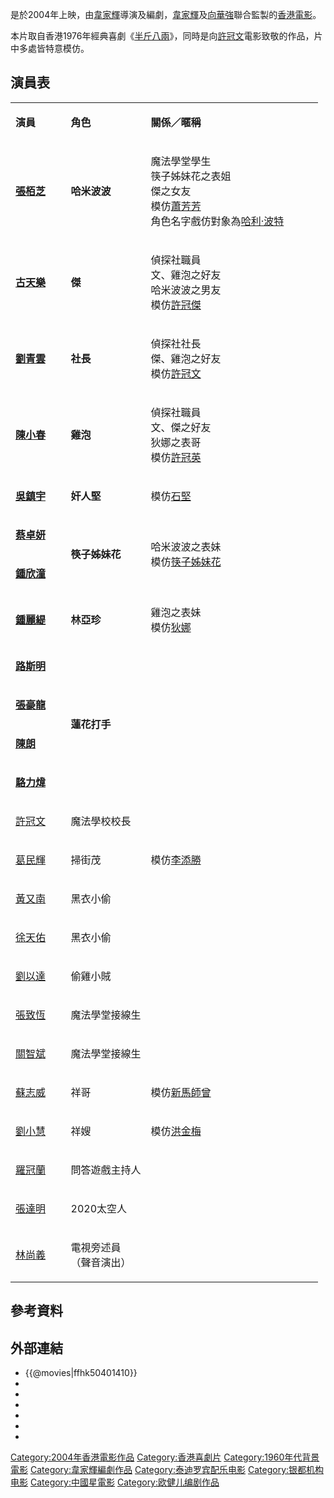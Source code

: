 {{Infobox Film
| name = 鬼馬狂想曲
| original_name = {{lang|en|''Fantasia''}}
| image = 
| caption = 鬼馬狂想曲電影海報
| director = [[韋家輝|韋家輝]]
| executive_producer = [[陳明英|陳明英]]
| producer = [[韋家輝|韋家輝]]<br>[[向華強|向華強]]
| producer_2 = [[黃立德|黃立德]]、[[梁維安|梁維安]]、[[莫美芬|莫美芬]]
| writer = [[韋家輝|韋家輝]]、[[歐健兒|歐健兒]]
| starring = [[張栢芝|張栢芝]]<br>[[古天樂|古天樂]]<br />[[劉青雲|劉青雲]]<br />[[陳小春|陳小春]]<br>[[吳鎮宇|吳鎮宇]]<br />[[蔡卓妍|蔡卓妍]]<br>[[鍾欣潼|鍾欣潼]]
| music = [[泰迪羅賓|泰迪羅賓]]
| cinematography = [[黃永恆|黃永恆]]、[[伍文拯|伍文拯]]
| editing = [[麥子善|麥子善]]
| production_supervisor = [[梁曼儀|梁曼儀]]
| studio = [[一百年電影有限公司|一百年電影有限公司]]<br />[[銀都機構有限公司|銀都機構有限公司]]
| distributor = [[中國星集團|中國星集團]]
| released = {{film date|2004|1|15|香港|2006|3|19|泰國}}
| rate = {{HKG}}：IIB
| runtime = 103 分鐘
| country = {{HKG}}
| language = [[粵語|粵語]]
| imdb_id = tt0401410
| 票房 = HK$25,093,425
| followed_by = 
}}

{{engname|《鬼馬狂想曲》|''Fantasia''}}是於2004年上映，由[[韋家輝|韋家輝]]導演及編劇，[[韋家輝|韋家輝]]及[[向華強|向華強]]聯合監製的[[香港電影|香港電影]]。

本片取自香港1976年經典喜劇《[[半斤八兩_(電影)|半斤八兩]]》，同時是向[[許冠文|許冠文]]電影致敬的作品，片中多處皆特意模仿。

==演員表==
{|class="wikitable" width="60%"
|- style="background:cornflowerblue; color:white" align=center
|style="width:18%"|'''演員'''||style="width:26%"|'''角色'''||style="width:65%"|'''關係／暱稱'''
|-
|'''[[張栢芝|張栢芝]]'''||'''哈米波波'''||魔法學堂學生<br>筷子姊妹花之表姐<br>傑之女友<br>模仿[[蕭芳芳|蕭芳芳]]<br>角色名字戲仿對象為[[哈利·波特|哈利·波特]]
|-
|'''[[古天樂|古天樂]]'''||'''傑'''||偵探社職員<br>文、雞泡之好友<br>哈米波波之男友<br>模仿[[許冠傑|許冠傑]]
|-
|'''[[劉青雲|劉青雲]]'''||'''社長'''||偵探社社長<br>傑、雞泡之好友<br>模仿[[許冠文|許冠文]]
|-
|'''[[陳小春|陳小春]]'''||'''雞泡'''||偵探社職員<br>文、傑之好友<br>狄娜之表哥<br>模仿[[許冠英|許冠英]]
|-
|'''[[吳鎮宇|吳鎮宇]]'''||'''奸人堅'''||模仿[[石堅|石堅]]
|-
|'''[[蔡卓妍|蔡卓妍]]'''||rowspan="2"|'''筷子姊妹花'''||rowspan="2"|哈米波波之表妹<br>模仿[[筷子姊妹花|筷子姊妹花]]
|-
|'''[[鍾欣潼|鍾欣潼]]'''
|-
|'''[[鍾麗緹|鍾麗緹]]'''||'''林亞珍'''||雞泡之表妹<br>模仿[[狄娜|狄娜]]
|-
|'''[[路斯明|路斯明]]'''||rowspan="4"|'''蓮花打手'''||rowspan="4"|
|-
|'''[[張豪龍|張豪龍]]'''
|-
|'''[[陳朗|陳朗]]'''
|-
|'''[[駱力煒|駱力煒]]'''
|-
|[[許冠文|許冠文]]||魔法學校校長||
|-
|[[葛民輝|葛民輝]]||掃街茂||模仿[[李添勝|李添勝]]
|-
|[[黃又南|黃又南]]||黑衣小偷||
|-
|[[徐天佑|徐天佑]]||黑衣小偷||
|-
|[[劉以達|劉以達]]||偷雞小賊||
|-
|[[張致恆|張致恆]]||魔法學堂接線生||
|-
|[[關智斌|關智斌]]||魔法學堂接線生||
|-
|[[蘇志威|蘇志威]]||祥哥||模仿[[新馬師曾|新馬師曾]]
|-
|[[劉小慧|劉小慧]]||祥嫂||模仿[[洪金梅|洪金梅]]
|-
|[[羅冠蘭|羅冠蘭]]||問答遊戲主持人||
|-
|[[張達明_(演員)|張達明]]||2020太空人||
|-
|[[林尚義|林尚義]]||電視旁述員<br>（聲音演出）||
|}

==參考資料==
{{Reflist}}

==外部連結==
*{{@movies|ffhk50401410}}
*{{Hkmdb title|10577}}
*{{Douban}}
*{{Mtime|14978}}
*{{Amg movie|226648}}
*{{Rotten-tomatoes|gwai-ma-kwong-seung-kuk-fantasia}}
*{{IMDb title|0401410}}

{{韋家輝}}
{{許冠文}}
{{Twins}}
{{鍾欣潼}}
{{古天樂主要電影}}
{{劉青雲}}
[[Category:2004年香港電影作品|Category:2004年香港電影作品]]
[[Category:香港喜劇片|Category:香港喜劇片]]
[[Category:1960年代背景電影|Category:1960年代背景電影]]
[[Category:韋家輝編劇作品|Category:韋家輝編劇作品]]
[[Category:泰迪罗宾配乐电影|Category:泰迪罗宾配乐电影]]
[[Category:银都机构电影|Category:银都机构电影]]
[[Category:中國星電影|Category:中國星電影]]
[[Category:欧健儿编剧作品|Category:欧健儿编剧作品]]
